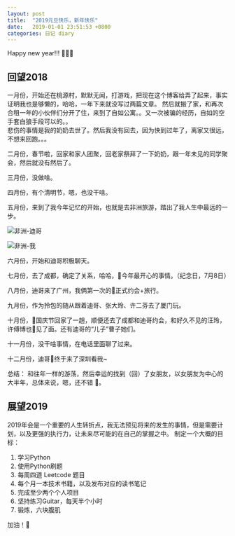 ```yaml
---
layout: post
title:  "2019元旦快乐，新年快乐"
date:   2019-01-01 23:51:53 +0800
categories: 日记 diary
---
```


Happy new year!!! 🎉🎉🎉

## 回望2018
一月份，开始还在桃源村，默默无闻，打游戏，把现在这个博客给弄了起来，事实证明我也是够懒的，哈哈，一年下来就没写过两篇文章。
然后就搬了家，和再次合租一年的小伙伴们分开了住，来到了自如公寓。。又一次被骗的经历，自如的空手套白狼手段可以的。。  
悲伤的事情是我的奶奶去世了。然后我没有回去，因为快到过年了，离家又很远，不想来回跑。。。

二月份，春节啦，回家和家人团聚，回老家祭拜了一下奶奶，跟一年未见的同学聚会，然后就没有然后了。

三月份，没做啥。

四月份，有个清明节，嗯，也没干啥。

五月份，来到了我今年记忆的开始，也就是去非洲旅游，踏出了我人生中最远的一步。

![非洲-迪哥](https://nuxio-1257867303.cos.ap-chengdu.myqcloud.com/2018-05-22%20030230.jpg)

![非洲-我](https://nuxio-1257867303.cos.ap-chengdu.myqcloud.com/2018-05-22%20030250.jpg)

六月份，开始和迪哥积极聊天。

七月份，去了成都，确定了关系，哈哈，今年最开心的事情。（纪念日，7月8日）

八月份，迪哥来了广州，我俩第一次的正式约会+旅行。

九月份，作为拎包的随从跟着迪哥、张大玲、许二芬去了厦门玩。

十月份，国庆节回家了一趟，顺便还去了成都和迪哥约会，和好久不见的汪玲，许傅博也见了面。还有迪哥的“儿子”曹子她们。

十一月份，没干啥事情，在电话里面聊了过来。

十二月份，迪哥终于来了深圳看我~

总结： 和往年一样的游荡，然后幸运的找到（回）了女朋友，以女朋友为中心的大半年，总体来说，嗯，还不错 🤣。

## 展望2019

2019年会是一个重要的人生转折点，我无法预见将来的发生的事情，但是需要计划，以及更强的执行力，让未来尽可能的在自己的掌握之中。 
制定一个大概的目标：
1. 学习Python
2. 使用Python刷题
3. 每周四道 Leetcode 题目
4. 每个月一本技术书籍，以及发布对应的读书笔记
5. 完成至少两个个人项目
6. 坚持练习Guitar，每天半个小时
7. 锻炼，六块腹肌

加油！💪
